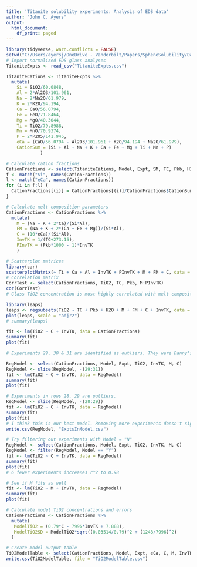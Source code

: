 ```yaml
---
title: 'Titanite solubility experiments: Analysis of EDS data'
author: "John C. Ayers"
output:
  html_document:
    df_print: paged
---
```


```r
library(tidyverse, warn.conflicts = FALSE)
setwd("C:/Users/ayersj/OneDrive - Vanderbilt/Papers/SpheneSolubility/DataAnalysis/TitaniteExpts")
# Import normalized EDS glass analyses
TitaniteExpts <- read_csv("TitaniteExpts.csv")
```
```r
TitaniteCations <- TitaniteExpts %>%
  mutate(
    Si = SiO2/60.0848,
    Al = 2*Al2O3/101.961,
    Na = 2*Na2O/61.979,
    K = 2*K2O/94.194,
    Ca = CaO/56.0794,
    Fe = FeO/71.8464,
    Mg = MgO/40.3044,
    Ti = TiO2/79.8988,
    Mn = MnO/70.9374,
    P = 2*P2O5/141.945,
    eCa = (CaO/56.0794 - Al2O3/101.961 + K2O/94.194 + Na2O/61.979),
    CationSum = (Si + Al + Na + K + Ca + Fe + Mg + Ti + Mn + P)
             )
```

```r
# Calculate cation fractions
CationFractions <- select(TitaniteCations, Model, Expt, SM, TC, Pkb, H2O, TiO2, Si:eCa, CationSum)
f <- match("Si", names(CationFractions))
l <- match("eCa", names(CationFractions))
for (i in f:l) {
  CationFractions[(i)] = CationFractions[(i)]/CationFractions$CationSum
}

```


```r
# Calculate melt composition parameters
CationFractions <- CationFractions %>%
  mutate(
    M = (Na + K + 2*Ca)/(Si*Al),
    FM = (Na + K + 2*(Ca + Fe + Mg))/(Si*Al),
    C = (10*eCa)/(Si*Al),
    InvTK = 1/(TC+273.15),
    PInvTK = (Pkb*1000 - 1)*InvTK
    )
```


```r
# Scatterplot matrices
library(car)
scatterplotMatrix(~ Ti + Ca + Al + InvTK + PInvTK + M + FM + C, data = CationFractions, groups = CationFractions$Model, smooth = FALSE)
# Correlation matrix
CorrTest <- select(CationFractions, TiO2, TC, Pkb, M:PInvTK)
cor(CorrTest)
# Glass TiO2 concentration is most highly correlated with melt composition parameter C.

```

```r
library(leaps)
leaps <- regsubsets(TiO2 ~ TC + Pkb + H2O + M + FM + C + InvTK, data = CationFractions, nbest = 2) 
plot(leaps, scale = "adjr2")
# summary(leaps)
```


```r
fit <- lm(TiO2 ~ C + InvTK, data = CationFractions)
summary(fit)
plot(fit)

```

```r
# Experiments 29, 30 & 31 are identified as outliers. They were Danny's earliest experiments, and were all run at 1300C.

RegModel <- select(CationFractions, Model, Expt, TiO2, InvTK, M, C)
RegModel <- slice(RegModel, -(29:31))
fit <- lm(TiO2 ~ C + InvTK, data = RegModel)
summary(fit)
plot(fit)

```

```r
# Experiments in rows 28, 29 are outliers.
RegModel <- slice(RegModel, -(28:29))
fit <- lm(TiO2 ~ C + InvTK, data = RegModel)
summary(fit)
plot(fit)
# I think this is our best model. Removing more experiments doesn't significantly improve fit.
write.csv(RegModel, "ExptsInModel.csv")
```

```r
# Try filtering out experiments with Model = "N"
RegModel <- select(CationFractions, Model, Expt, TiO2, InvTK, M, C)
RegModel <- filter(RegModel, Model == "Y")
fit <- lm(TiO2 ~ C + InvTK, data = RegModel)
summary(fit)
plot(fit)
# 6 fewer experiments increases r^2 to 0.98
```

```r
# See if M fits as well
fit <- lm(TiO2 ~ M + InvTK, data = RegModel)
summary(fit)
plot(fit)

```


```r
# Calculate model TiO2 concentrations and errors
CationFractions <- CationFractions %>%
  mutate(
   ModelTiO2 = (0.79*C - 7996*InvTK + 7.888),
   ModelTiO2SD = ModelTiO2*sqrt((0.03514/0.79)^2 + (1243/7996)^2)
  )
```

```r
# Create model output table
TiO2ModelTable <- select(CationFractions, Model, Expt, eCa, C, M, InvTK, TiO2, ModelTiO2, ModelTiO2SD)
write.csv(TiO2ModelTable, file = "TiO2ModelTable.csv")
```

